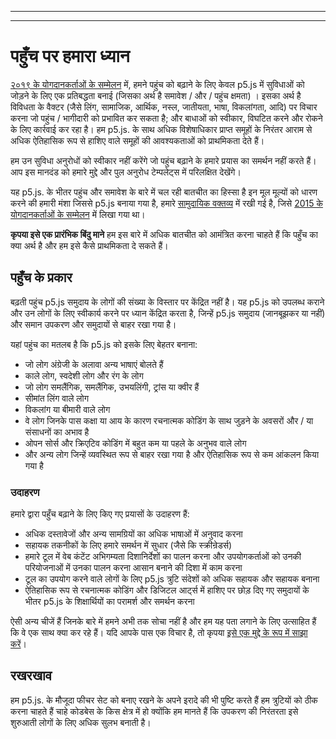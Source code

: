 
---

---
# पहुँच पर हमारा ध्यान

[२०१९ के योगदानकर्ताओं के सम्मेलन](https://p5js.org/community/contributors-conference-2019.html) में, हमने पहुंच को बढ़ाने के लिए केवल p5.js में सुविधाओं को जोड़ने के लिए एक प्रतिबद्धता बनाई (जिसका अर्थ है समावेश / और / पहुंच क्षमता) । इसका अर्थ है विविधता के वैक्टर (जैसे लिंग, सामाजिक, आर्थिक, नस्ल, जातीयता, भाषा, विकलांगता, आदि) पर विचार करना जो पहुंच / भागीदारी को प्रभावित कर सकता है; और बाधाओं को स्वीकार, विघटित करने और रोकने के लिए कार्रवाई कर रहा है। हम p5.js. के साथ अधिक विशेषाधिकार प्राप्त समूहों के निरंतर आराम से अधिक ऐतिहासिक रूप से हाशिए वाले समूहों की आवश्यकताओं को प्राथमिकता देते हैं।

हम उन सुविधा अनुरोधों को स्वीकार नहीं करेंगे जो पहुंच बढ़ाने के हमारे प्रयास का समर्थन नहीं करते हैं। आप इस मानदंड को हमारे मुद्दे और पुल अनुरोध टेम्पलेट्स में परिलक्षित देखेंगे।

यह p5.js. के भीतर पहुंच और समावेश के बारे में चल रही बातचीत का हिस्सा है इन मूल मूल्यों को धारण करने की हमारी मंशा जिससे p5.js बनाया गया है, हमारे [सामुदायिक वक्तव्य](../CODE_OF_CONDUCT/) में रखी गई है, जिसे [2015 के योगदानकर्ताओं के सम्मेलन](https://p5js.org/community/contributors-conference-2015.html) में लिखा गया था।

**कृपया इसे एक प्रारंभिक बिंदु माने** हम इस बारे में अधिक बातचीत को आमंत्रित करना चाहते हैं कि पहुँच का क्या अर्थ है और हम इसे कैसे प्राथमिकता दे सकते हैं।

## पहुँच के प्रकार

बढ़ती पहुंच p5.js समुदाय के लोगों की संख्या के विस्तार पर केंद्रित नहीं है। यह p5.js को उपलब्ध कराने और उन लोगों के लिए स्वीकार्य करने पर ध्यान केंद्रित करता है, जिन्हें p5.js समुदाय (जानबूझकर या नहीं) और समान उपकरण और समुदायों से बाहर रखा गया है।

यहां पहुंच का मतलब है कि p5.js को इसके लिए बेहतर बनाना:

- जो लोग अंग्रेजी के अलावा अन्य भाषाएं बोलते हैं
- काले लोग, स्वदेशी लोग और रंग के लोग
- जो लोग समलैंगिक, समलैंगिक, उभयलिंगी, ट्रांस या क्वीर हैं
- सीमांत लिंग वाले लोग
- विकलांग या बीमारी वाले लोग
- वे लोग जिनके पास कक्षा या आय के कारण रचनात्मक कोडिंग के साथ जुड़ने के अवसरों और / या संसाधनों का अभाव है
- ओपन सोर्स और क्रिएटिव कोडिंग में बहुत कम या पहले के अनुभव वाले लोग
- और अन्य लोग जिन्हें व्यवस्थित रूप से बाहर रखा गया है और ऐतिहासिक रूप से कम आंकलन किया गया है

### उदाहरण

हमारे द्वारा पहुँच बढ़ाने के लिए किए गए प्रयासों के उदाहरण हैं:

- अधिक दस्तावेजों और अन्य सामग्रियों का अधिक भाषाओं में अनुवाद करना
- सहायक तकनीकों के लिए हमारे समर्थन में सुधार (जैसे कि स्क्रीन्रेडर्स)
- हमारे टूल में वेब कंटेंट अभिगम्यता दिशानिर्देशों का पालन करना और उपयोगकर्ताओं को उनकी परियोजनाओं में उनका पालन करना आसान बनाने की दिशा में काम करना
- टूल का उपयोग करने वाले लोगों के लिए p5.js त्रुटि संदेशों को अधिक सहायक और सहायक बनाना
- ऐतिहासिक रूप से रचनात्मक कोडिंग और डिजिटल आर्ट्स में हाशिए पर छोड़ दिए गए समुदायों के भीतर p5.js के शिक्षार्थियों का परामर्श और समर्थन करना

ऐसी अन्य चीजें हैं जिनके बारे में हमने अभी तक सोचा नहीं है और हम यह पता लगाने के लिए उत्साहित हैं कि वे एक साथ क्या कर रहे हैं। यदि आपके पास एक विचार है, तो कृपया [इसे एक मुद्दे के रूप में साझा करें](https://github.com/processing/p5.js/issues/new/choose)।

## रखरखाव

हम p5.js. के मौजूदा फीचर सेट को बनाए रखने के अपने इरादे की भी पुष्टि करते हैं हम त्रुटियों को ठीक करना चाहते हैं चाहे कोडबेस के किस क्षेत्र में हो क्योंकि हम मानते हैं कि उपकरण की निरंतरता इसे शुरुआती लोगों के लिए अधिक सुलभ बनाती है।
